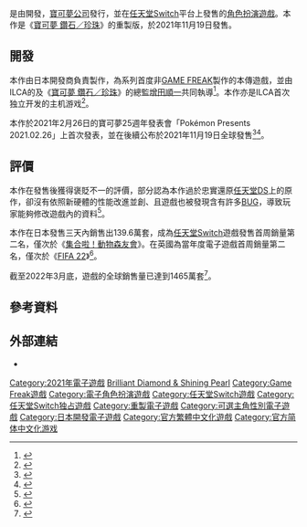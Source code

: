 {{noteTA
|G1=神奇寶貝
|G2=Games
}}
{{Infobox video game
| title = 寶可夢 晶燦鑽石／明亮珍珠
| image = [[File:寶可夢晶鑽明珍CHT.png|240px]]
| caption = 
| japanese = ポケットモンスター ブリリアントダイヤモンド・シャイニングパール
| english = Pokémon Brilliant Diamond & Shining Pearl
| genre = [[電子角色扮演遊戲|角色扮演]]
| language = 
| platform = [[任天堂Switch|任天堂Switch]]
| developer = {{lj|ILCA}}
| publisher = [[任天堂|任天堂]]、[[寶可夢公司|寶可夢公司]]
| producer = 
| director = [[增田順一|增田順一]]（[[GAME_FREAK|GAME FREAK]]）<br>{{lj|植田祐一}}（ILCA）
| designer = 
| writer = 
| programmer = 
| composer = 
| artist = 
| series = [[宝可梦系列|宝可梦系列]]
| engine = 
| modes = [[單人遊戲|單人]]、[[多人遊戲|多人]]
| released = {{vgrelease|WW|2021年11月19日}}
}}
{{vgname|寶可夢 晶燦鑽石／明亮珍珠|ja=ポケットモンスター ブリリアントダイヤモンド・シャイニングパール}}是由{{lj|ILCA}}開發，[[寶可夢公司|寶可夢公司]]發行，並在[[任天堂Switch|任天堂Switch]]平台上發售的[[電子角色扮演遊戲|角色扮演遊戲]]。本作是《[[寶可夢_鑽石／珍珠|寶可夢 鑽石／珍珠]]》的重製版，於2021年11月19日發售。

== 開發 ==
本作由日本開發商{{lj|ILCA}}負責製作，為系列首度非[[Game_Freak|GAME FREAK]]製作的本傳遊戲，並由ILCA的{{lj|植田祐一}}及《[[寶可夢_鑽石／珍珠|寶可夢 鑽石／珍珠]]》的總監[[增田順一|增田順一]]共同執導<ref>{{Cite web|url=https://news.yahoo.co.jp/articles/e7dfc0f3fb1984a2adcd3f10900505aea18b07a0|script-title=ja:“ダイパリメイク”現実に、冬に発売　22年にはアクションとRPGが融合した完全新作も|publisher=[[雅虎新聞|雅虎新聞]]|date=2021-02-27|accessdate=2021-02-27|language=ja|archive-date=2021-02-27|archive-url=https://web.archive.org/web/20210227120603/https://news.yahoo.co.jp/articles/e7dfc0f3fb1984a2adcd3f10900505aea18b07a0|dead-url=no}}</ref>。本作亦是ILCA首次独立开发的主机游戏<ref>{{Cite web|title=株式会社イルカ ILCA,Inc.実績一覧|url=https://www.ilca.co.jp/works/|access-date=2021-05-30|work=www.ilca.co.jp|language=ja|archive-date=2021-02-27|archive-url=https://web.archive.org/web/20210227090947/https://ilca.co.jp/works/|dead-url=no}}</ref>。

本作於2021年2月26日的寶可夢25週年發表會「Pokémon Presents 2021.02.26」上首次發表，並在後續公布於2021年11月19日全球發售<ref>{{Cite web|url=https://www.famitsu.com/news/202102/27215198.html|accessdate=2021-02-27|date=2021-02-27|publisher=[[Fami通|Fami通]]|language=ja|archive-url=https://web.archive.org/web/20210226191947/https://www.famitsu.com/news/202102/27215198.html|archive-date=2021-02-26|dead-url=no|script-title=ja:『ポケットモンスター ブリリアントダイヤモンド・シャイニングパール』が発表！ 2021年冬、世界同時発売【ポケモンプレゼンツ】}}</ref><ref>{{Cite web|url=https://www.4gamer.net/games/555/G055590/20210227001/|accessdate=2021-02-27|date=2021-02-27|publisher=[[4Gamer.net|4Gamer.net]]|language=ja|archive-url=https://web.archive.org/web/20210304011314/https://www.4gamer.net/games/555/G055590/20210227001/|archive-date=2021-03-04|dead-url=no|script-title=ja:「ポケットモンスター ブリリアントダイヤモンド・シャイニングパール」が2021年冬に世界同時発売}}</ref>。

{{Clear}}

==評價==
{{Video game reviews
| MC = 74/100<ref name="MC BD">{{cite web |url=https://www.metacritic.com/game/switch/pokemon-brilliant-diamond |title=Pokemon Brilliant Diamond for Switch Reviews |website=[[Metacritic|Metacritic]] |access-date=2021-11-23|language=en}}</ref><ref name="MC SP">{{cite web |url=https://www.metacritic.com/game/switch/pokemon-shining-pearl |title=Pokemon Shining Pearl for Switch Reviews |website=[[Metacritic|Metacritic]] |access-date=2021-11-23|language=en}}</ref>
| CGM = 7/10<ref name="CGM review">{{cite web |last1=Dozsa |first1=Preston |title=Pokémon Brilliant Diamond and Shining Pearl |url=https://www.cgmagonline.com/review/game/pokemon-brilliant-diamond-and-shining-pearl-switch-review/ |website=[[Computer_Games_Magazine|Computer Games Magazine]] |date=2021-11-20 |access-date=2021-11-27 |language=en}}</ref>
| Destruct = 6.5/10<ref name="Destruct review">{{cite web |url=https://www.destructoid.com/reviews/review-pokemon-brilliant-diamond-shining-pearl-nintendo-switch-remake/ |title=Review: Pokemon Brilliant Diamond & Shining Pearl |last=Carter |first=Chris |date= 2021-11-23 |website=[[Destructoid|Destructoid]] |access-date= 2021-11-25|language=en}}</ref>
| GI = 8.5/10<ref name="GI review">{{cite web|last=Carson|first=John|title=Pokémon Brilliant Diamond And Shining Pearl Review – Refurbished Gems|url=https://www.gameinformer.com/review/pokemon-brilliant-diamond-pokemon-shining-pearl/pokemon-brilliant-diamond-and-shining-pearl|access-date=2021-11-20|website=[[Game_Informer|Game Informer]]|language=en}}</ref>
| GSpot = 7/10<ref name="GSpot review">{{cite web |last1=Watts |first1=Steve |title=Pokemon Brilliant Diamond / Shining Pearl Review |url=https://www.gamespot.com/reviews/pokemon-brilliant-diamond-shining-pearl-review/1900-6417790/ |website=[[GameSpot|GameSpot]] |date= 2021-11-24 |access-date= 2021-11-27|language=en}}</ref>
| HCG = 4.5/5<ref name="HCG review">{{cite web |last1=Swalley |first1=Kirstin |title=Review: Pokémon Brilliant Diamond and Shining Pearl |url=https://hardcoregamer.com/reviews/review-pokemon-brilliant-diamond-and-shining-pearl/414978/ |website=[[Hardcore_Gamer|Hardcore Gamer]] |date= 2021-11-24 |access-date=2021-11-27|language=en}}</ref>
| IGN = 8/10<ref name="IGN review">{{cite web|last=Valentine|first=Rebekah|title=Pokémon Brilliant Diamond and Shining Pearl Review|website=[[IGN|IGN]]|url=https://www.ign.com/articles/pokemon-brilliant-diamond-shining-pearl-review|language=en|access-date=2021-11-20}}</ref>
| JXV = 15/20<ref name="JXV review">{{Cite web|title=Test du jeu Pokémon Diamant Étincelant / Perle Scintillante sur Switch|url=https://www.jeuxvideo.com/test/1491747/pokemon-diamant-etincelant-perle-scintillante-un-remake-brillant.htm|access-date=2021-11-20|website=Jeuxvideo.com|language=fr}}</ref>
| NLife = {{Rating|6|10}}<ref name="NLife review">{{Cite web|last=Middler|first=Jordan|date=2021-11-17|title=Review: Pokémon Brilliant Diamond And Shining Pearl - A Middling Pair Of Remakes|url=https://www.nintendolife.com/reviews/nintendo-switch/pokemon-brilliant-diamond-and-shining-pearl|url-status=live|access-date=2021-11-20|website=[[Nintendo_Life|Nintendo Life]]|language=en-GB}}</ref>
| NWR = 8.5/10<ref name="NWR review">{{Cite web|last=Rudek|first=Jordan|title=Pokemon Brilliant Diamond / Shining Pearl Review - Review|url=http://www.nintendoworldreport.com/review/58970/pokemon-brilliant-diamond--shining-pearl-switch-review|url-status=live|access-date=2021-11-20|website=Nintendo World Report|language=en}}</ref>
| SN = 7/10<ref name="SN review">{{Cite web|last=Erskine|first=Donovan|title=Pokemon Brilliant Diamond and Shining Pearl review: Still sparkling|url=https://www.shacknews.com/article/127727/pokemon-brilliant-diamond-and-shining-pearl-review-still-sparkling|url-status=live|access-date=2021-11-20|website=Shacknews|language=en}}</ref>
}}

本作在發售後獲得褒貶不一的評價，部分認為本作過於忠實還原[[任天堂DS|任天堂DS]]上的原作，卻沒有依照新硬體的性能改進並創、且遊戲也被發現含有許多[[程序错误|BUG]]，導致玩家能夠修改遊戲內的資料<ref>{{Cite web|title=再被發現重大Bug，《寶可夢 晶燦鑽石／明亮珍珠》為史上最好養成系列作|url=https://www.4gamers.com.tw/news/detail/51042/pokemon-brilliant-diamond-and-shining-pearl-found-skill-and-train-bug|access-date=2021-12-01|date=2021-11-30|last=4Gamers|work=4Gamers 官方網站|language=zh-Hant}}</ref>。

本作在日本發售三天內銷售出139.6萬套，成為[[任天堂Switch|任天堂Switch]]遊戲發售首周銷量第二名，僅次於《[[集合啦！動物森友會|集合啦！動物森友會]]》。在英國為當年度電子遊戲首周銷量第二名，僅次於《[[FIFA_22|FIFA 22]]》<ref>{{Cite web|title=Pokémon Brilliant Diamond & Shining Pearl top UK charts with 2nd biggest retail launch this year|url=https://www.neoseeker.com/news/30954-pokemon-brilliant-diamond-shining-pearl-top-uk-charts-with-2nd-biggest-retail-launch-this-year/|access-date=2021-12-01|date=2021-11-22|work=Neoseeker|language=en}}</ref>。

截至2022年3月底，遊戲的全球銷售量已達到1465萬套<ref>{{Cite web|title=株主・投資家向け情報：業績・財務情報 - ゲーム専用機販売実績|url=https://www.nintendo.co.jp/ir/finance/software/index.html|access-date=2022-05-10|work=任天堂ホームページ|language=ja}}</ref>。

== 參考資料 ==
{{reflist}}

== 外部連結 ==
* {{Official websites|https://game.portal-pokemon.com/bdsp/tc/|繁體中文|https://game.portal-pokemon.com/bdsp/sc/|简体中文|https://www.pokemon.co.jp/ex/bdsp/|日本|https://83047120.pokemon.com/en-us/|北美}}

{{精靈寶可夢系列}}

{{DEFAULTSORT:Pokémon Brilliant Diamond & Shining Pearl}}
[[Category:2021年電子遊戲|Category:2021年電子遊戲]]
[[Category:寶可夢系列_(遊戲)|Brilliant Diamond & Shining Pearl]]
[[Category:Game_Freak遊戲|Category:Game Freak遊戲]]
[[Category:電子角色扮演遊戲|Category:電子角色扮演遊戲]]
[[Category:任天堂Switch遊戲|Category:任天堂Switch遊戲]]
[[Category:任天堂Switch独占遊戲|Category:任天堂Switch独占遊戲]]
[[Category:重製電子遊戲|Category:重製電子遊戲]]
[[Category:可選主角性別電子遊戲|Category:可選主角性別電子遊戲]]
[[Category:日本開發電子遊戲|Category:日本開發電子遊戲]]
[[Category:官方繁體中文化遊戲|Category:官方繁體中文化遊戲]]
[[Category:官方简体中文化游戏|Category:官方简体中文化游戏]]